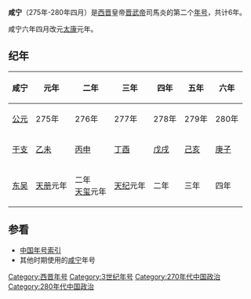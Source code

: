 {{Eranamebox|年号= 咸宁
|起讫时间= 275年-280年四月
|政权= [[西晋|西晋]]
|帝王= [[晋武帝|晋武帝]]司馬炎
|历时= 6年
|timeline= <timeline>
ImageSize  = width:200 height:50
PlotArea   = width:180 height:30 left:10 bottom:20
TimeAxis   = orientation:horizontal
DateFormat = yyyy
Period     = from:265 till:316
AlignBars  = early
ScaleMajor = increment:51 start:265
Colors =
  id:canvas value:rgb(1,1,0.85)
BackgroundColors = canvas:canvas
PlotData =
  width:15 color:black
  bar:era from:start till:end
  bar:era from:265 till:290 color:red
  bar:era from:275 till:280 color:yellow
</timeline>
|说明= 咸宁在西晋及晋武帝时期的位置
}}
'''咸宁'''（275年-280年四月）是[[西晋|西晋]]皇帝[[晋武帝|晋武帝]]司馬炎的第二个[[年号|年号]]，共计6年。

咸宁六年四月改元[[太康_(晋)|太康]]元年。

==纪年==
{| class="wikitable" 
|-
!咸宁!!元年!!二年!!三年!!四年!!五年!!六年
|-
![[公元纪年|公元]]
|275年||276年||277年||278年||279年||280年
|-
![[干支纪年|干支]]
|[[乙未|乙未]]||[[丙申|丙申]]||[[丁酉|丁酉]]||[[戊戌|戊戌]]||[[己亥|己亥]]||[[庚子|庚子]]
|-
![[孙吴|东吴]]
|[[天册|天册]]元年||二年<br>[[天玺_(孙皓)|天玺]]元年||[[天纪|天纪]]元年||二年||三年||四年
|}

==参看==
*[[中国年号索引|中国年号索引]]
* 其他时期使用的[[咸宁|咸宁]]年号

{{年号|[[泰始_(晋)|泰始]]|[[中国年号索引|中国年号]]|[[太康_(晋)|太康]]}}
{{晉十六國年號}}
[[Category:西晋年号|Category:西晋年号]]
[[Category:3世纪年号|Category:3世纪年号]]
[[Category:270年代中国政治|Category:270年代中国政治]]
[[Category:280年代中国政治|Category:280年代中国政治]]